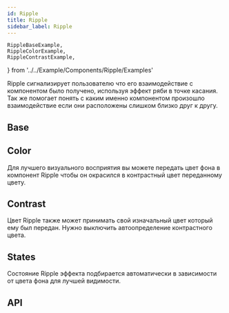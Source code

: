 ```yaml
---
id: Ripple
title: Ripple
sidebar_label: Ripple
---
```


    RippleBaseExample,
    RippleColorExample,
    RippleContrastExample,
} from '../../Example/Components/Ripple/Examples'

Ripple сигнализирует пользователю что его взаимодействие с компонентом было получено, используя эффект ряби в точке касания. 
Так же помогает понять с каким именно компонентом произошло взаимодействие если они расположены слишком близко друг к другу.

## Base
<RippleBaseExample />

## Color 

Для лучшего визуального восприятия вы можете передать цвет фона в компонент Ripple чтобы
он окрасился в контрастный цвет переданному цвету.

<RippleColorExample />

## Contrast

Цвет Ripple также может принимать свой изначальный цвет который ему был передан. 
Нужно выключить автоопределение контрастного цвета.

<RippleContrastExample />

## States

Состояние Ripple эффекта подбирается автоматически в зависимости от цвета фона для лучшей видимости.

<StatesRipple />

## API

<ApiDoc name='Ripple' />